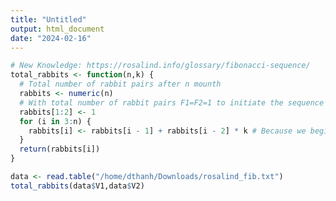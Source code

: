 ```yaml
---
title: "Untitled"
output: html_document
date: "2024-02-16"
---
```


```r
# New Knowledge: https://rosalind.info/glossary/fibonacci-sequence/
total_rabbits <- function(n,k) {
  # Total number of rabbit pairs after n mounth
  rabbits <- numeric(n)
  # With total number of rabbit pairs F1=F2=1 to initiate the sequence (n=1 and n=2)
  rabbits[1:2] <- 1
  for (i in 3:n) {
    rabbits[i] <- rabbits[i - 1] + rabbits[i - 2] * k # Because we begin with 1 pair and in each generation (reproduction-age rabbits)
  }
  return(rabbits[i])
}
```

```r
data <- read.table("/home/dthanh/Downloads/rosalind_fib.txt")
total_rabbits(data$V1,data$V2)
```

